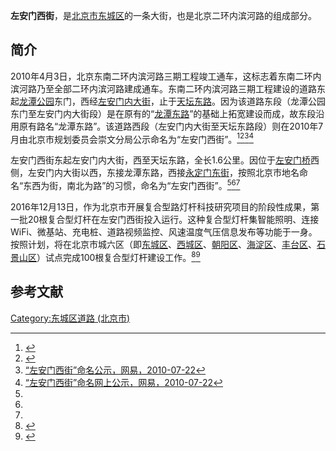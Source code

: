 {{Infobox China Road
|路牌类型 = Beijing
|道路方向 = WE
|中文道路名称 = 左安门西街
|道路名称拼音 = ZUO'ANMEN XIJIE
|图片 =
|图片说明 = 
|道路属性 = 
|道路总长度 = 1.6
|车速限制 = 
|行车线数量 = 
|所在地区 = [[北京市|北京市]][[东城区_(北京市)|东城区]]
|起点 =[[左安门内大街|左安门内大街]]
|终点 =[[天坛东路|天坛东路]]
|路段主要建筑 =[[北京学生活动管理中心|北京学生活动管理中心]]
}}

'''左安门西街'''，是[[北京市|北京市]][[东城区_(北京市)|东城区]]的一条大街，也是北京二环内滨河路的组成部分。

==简介==
2010年4月3日，北京东南二环内滨河路三期工程竣工通车，这标志着东南二环内滨河路乃至全部二环内滨河路建成通车。东南二环内滨河路三期工程建设的道路东起[[龙潭公园_(北京)|龙潭公园]]东门，西经[[左安门内大街|左安门内大街]]，止于[[天坛东路|天坛东路]]。因为该道路东段（龙潭公园东门至左安门内大街段）是在原有的“[[龙潭东路_(北京)|龙潭东路]]”的基础上拓宽建设而成，故东段沿用原有路名“龙潭东路”。该道路西段（左安门内大街至天坛东路段）则在2010年7月由北京市规划委员会崇文分局公示命名为“左安门西街”。<ref name=sina>{{Cite web |url=http://news.sina.com.cn/c/2010-07-22/130817847951s.shtml |title=东南二环内滨河路拟命名“左安门西街”，新浪，2010-07-22 |access-date=2016-12-14 |archive-date=2019-08-16 |archive-url=https://web.archive.org/web/20190816092052/http://news.sina.com.cn/c/2010-07-22/130817847951s.shtml |dead-url=no }}</ref><ref>{{Cite web |url=http://www.bjghw.gov.cn/web/dynamic/article_gongshi/articleDetailsForGongShiToFinishedAction$viewArticleDetailsById.action?catalogId=98000&articleId=ff80808129a6c09a0129f2ae58590106 |title=北京市规划委崇文分局关于左安门西街命名预案的公示书，北京市规划和国土资源管理委员会，2010-07-21 |access-date=2016-12-14 |archive-url=https://web.archive.org/web/20100929105715/http://www.bjghw.gov.cn/web/dynamic/article_gongshi/articleDetailsForGongShiToFinishedAction$viewArticleDetailsById.action?catalogId=98000&articleId=ff80808129a6c09a0129f2ae58590106 |archive-date=2010-09-29 |dead-url=yes }}</ref><ref name=wy>[http://news.163.com/10/0722/01/6C5MFB5L00014AED.html “左安门西街”命名公示，网易，2010-07-22]{{Dead link|date=2019年12月 |bot=InternetArchiveBot |fix-attempted=yes }}</ref><ref name=xb>[http://news.163.com/10/0722/00/6C5IG7OV00014AED.html “左安门西街”命名网上公示，网易，2010-07-22]{{Dead link|date=2019年12月 |bot=InternetArchiveBot |fix-attempted=yes }}</ref>

左安门西街东起左安门内大街，西至天坛东路，全长1.6公里。因位于[[左安门桥|左安门桥]]西侧，左安门内大街以西，东接龙潭东路，西接[[永定门东街|永定门东街]]，按照北京市地名命名“东西为街，南北为路”的习惯，命名为“左安门西街”。<ref name=sina/><ref name=wy/><ref name=xb/>

2016年12月13日，作为北京市开展复合型路灯杆科技研究项目的阶段性成果，第一批20根复合型灯杆在左安门西街投入运行。这种复合型灯杆集智能照明、连接WiFi、微基站、充电桩、道路视频监控、风速温度气压信息发布等功能于一身。按照计划，将在北京市城六区（即[[东城区_(北京市)|东城区]]、[[西城区|西城区]]、[[朝阳区_(北京市)|朝阳区]]、[[海淀区|海淀区]]、[[丰台区|丰台区]]、[[石景山区|石景山区]]）试点完成100根复合型灯杆建设工作。<ref>{{Cite web |url=http://www.guancha.cn/society/2016_12_14_384295.shtml |title=北京首批新型路灯杆亮相 能上网还能充电，观察者网，2016-12-14 |access-date=2016-12-14 |archive-date=2019-08-15 |archive-url=https://web.archive.org/web/20190815234420/http://www.guancha.cn/society/2016_12_14_384295.shtml |dead-url=no }}</ref><ref>{{Cite web |url=http://news.163.com/16/1214/02/C87A0QVS000187VI.html |title=多功能路灯杆亮相左安门西街，网易，2016-12-14 |access-date=2016-12-14 |archive-date=2019-08-19 |archive-url=https://web.archive.org/web/20190819133914/http://news.163.com/16/1214/02/C87A0QVS000187VI.html |dead-url=no }}</ref>

==参考文献==
{{reflist}}

[[Category:东城区道路_(北京市)|Category:东城区道路 (北京市)]]
